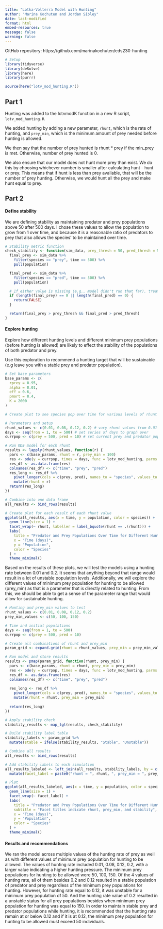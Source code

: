 ```yaml
---
title: "Lotka-Volterra Model with Hunting"
author: "Marina Kochuten and Jordan Sibley" 
date: last-modified
format: html
embed-resources: true
message: false
warning: false
---
```


GitHub repository: https://github.com/marinakochuten/eds230-hunting

```r
# Setup
library(tidyverse)
library(deSolve)
library(here)
library(purrr)

source(here("lotv_mod_hunting.R"))
```


## Part 1

Hunting was added to the lotvmodK function in a new R script, `lotv_mod_hunting.R`. 

We added hunting by adding a new parameter, `rhunt`, which is the rate of hunting, and `prey_min`, which is the minimum amount of prey needed before hunting is allowed.

We then say that the number of prey hunted is rhunt * prey if the min_prey is met. Otherwise, number of prey hunted is 0. 

We also ensure that our model does not hunt more prey than exist. We do this by choosing whichever number is smaller after calculating hunt - hunt or prey. This means that if hunt is less than prey available, that will be the number of prey hunting. Otherwise, we would hunt all the prey and make hunt equal to prey. 


## Part 2

#### Define stability

We are defining stability as maintaining predator and prey populations above 50 after 500 days. I chose these values to allow the population to grow from 1 over time, and because it is a reasonable ratio of predators to prey that also allows the species' to be maintained over time. 

```r
# Stability metric function
check_stability <- function(sim_data, prey_thresh = 50, pred_thresh = 50) {
  final_prey <- sim_data %>% 
    filter(species == "prey", time == 500) %>% 
    pull(population)

  final_pred <- sim_data %>% 
    filter(species == "pred", time == 500) %>% 
    pull(population)

  # If either value is missing (e.g., model didn't run that far), treat as unstable
  if (length(final_prey) == 0 || length(final_pred) == 0) {
    return(FALSE)
  }

  return(final_prey > prey_thresh && final_pred > pred_thresh)
}
```


#### Explore hunting

Explore how different hunting levels and different minimum prey populations (before hunting is allowed) are likely to effect the stability of the populations of both predator and prey.

Use this exploration to recommend a hunting target that will be sustainable (e.g leave you with a stable prey and predator population). 
```r
# Set base parameters
base_params <- c(
  rprey = 0.95,
  alpha = 0.01,
  eff = 0.6,
  pmort = 0.4,
  K = 2000
)
```

```r
# Create plot to see species pop over time for various levels of rhunt

# Parameters and setup 
rhunt_values <- c(0.01, 0.08, 0.12, 0.2) # vary rhunt values from 0.01 to 0.2
days <- seq(from = 1, to = 500) # set series of days to graph over 
currpop <- c(prey = 500, pred = 10) # set current prey and predator populations 

# Run ODE model for each rhunt 
results <- lapply(rhunt_values, function(r) {
  pars <- c(base_params, rhunt = r, prey_min = 100)
  res <- ode(y = currpop, times = days, func = lotv_mod_hunting, parms = pars)
  res_df <- as.data.frame(res)
  colnames(res_df) <- c("time", "prey", "pred")
  res_long <- res_df %>%
    pivot_longer(cols = c(prey, pred), names_to = "species", values_to = "population") %>%
    mutate(rhunt = r)
  return(res_long)
})

# Combine into one data frame
all_results <- bind_rows(results)

# Create plot for each result of each rhunt value
ggplot(all_results, aes(x = time, y = population, color = species)) +
  geom_line(size = 1) +
  facet_wrap(~ rhunt, labeller = label_bquote(rhunt == .(rhunt))) +
  labs(
    title = "Predator and Prey Populations Over Time for Different Hunting Rates",
    x = "Time (days)",
    y = "Population",
    color = "Species"
  ) +
  theme_minimal()
```


Based on the results of these plots, we will test the models using a hunting rate between 0.01 and 0.2. It seems that anything beyond that range would result in a lot of unstable population levels. Additionally, we will explore the different values of minimum prey population for hunting to be allowed (prey_min) as that is a parameter that is directly related to hunting. From this, we should be able to get a sense of the parameter range that would allow for sustainable hunting. 


```r
# Hunting and prey_min values to test
rhunt_values <- c(0.01, 0.08, 0.12, 0.2)
prey_min_values <- c(50, 100, 150)

# Time and initial populations
days <- seq(from = 1, to = 500)
currpop <- c(prey = 500, pred = 10)

# Create all combinations of rhunt and prey_min
param_grid <- expand.grid(rhunt = rhunt_values, prey_min = prey_min_values)

# Run model and store results
results <- pmap(param_grid, function(rhunt, prey_min) {
  pars <- c(base_params, rhunt = rhunt, prey_min = prey_min)
  res <- ode(y = currpop, times = days, func = lotv_mod_hunting, parms = pars)
  res_df <- as.data.frame(res)
  colnames(res_df) <- c("time", "prey", "pred")
  
  res_long <- res_df %>%
    pivot_longer(cols = c(prey, pred), names_to = "species", values_to = "population") %>%
    mutate(rhunt = rhunt, prey_min = prey_min)
  
  return(res_long)
})

# Apply stability check
stability_results <- map_lgl(results, check_stability)

# Build stability label table
stability_labels <- param_grid %>%
  mutate(stable = ifelse(stability_results, "Stable", "Unstable"))

# Combine all results
all_results <- bind_rows(results)

# Add stability labels to each simulation
all_results_labeled <- left_join(all_results, stability_labels, by = c("rhunt", "prey_min")) %>%
  mutate(facet_label = paste0("rhunt = ", rhunt, ", prey_min = ", prey_min, "\n(", stable, ")"))

# Plot
ggplot(all_results_labeled, aes(x = time, y = population, color = species)) +
  geom_line(size = 1) +
  facet_wrap(~ facet_label) +
  labs(
    title = "Predator and Prey Populations Over Time for Different Hunting Scenarios",
    subtitle = "Facet titles indicate rhunt, prey_min, and stability",
    x = "Time (days)",
    y = "Population",
    color = "Species"
  ) +
  theme_minimal()
```

  
#### Results and recommendations

We ran the model across multiple values of the hunting rate of prey as well as with different values of minimum prey population for hunting to be allowed. The values of hunting rate included 0.01, 0.08, 0.12, 0.2, with a larger value indicating a higher hunting pressure. The minimum prey populations for hunting to be allowed were 50, 100, 150. Of the 4 values of hunting rate, all of them besides 0.2 and 0.12 resulted in a stable population of predator and prey regardless of the minimum prey populations for hunting. However, for hunting rate equal to 0.12, it was unstable for a minimum prey population of 50. And the hunting rate value of 0.2 resulted in a unstable status for all prey populations besides when minimum prey population for hunting was equal to 150. In order to maintain stable prey and predator populations while hunting, it is recommended that the hunting rate remain at or below 0.12 and if it is at 0.12, the minimum prey population for hunting to be allowed must exceed 50 individuals. 



